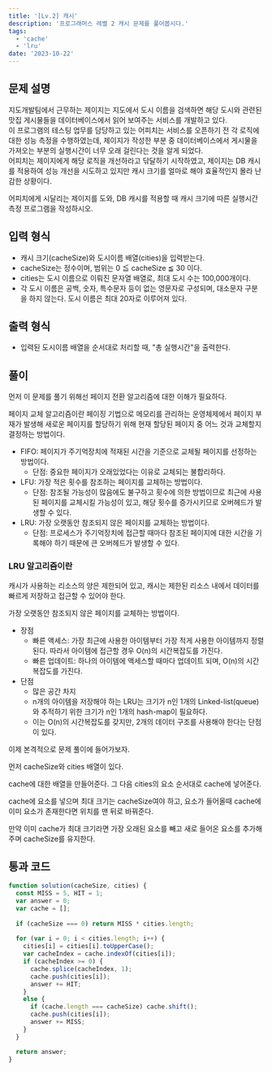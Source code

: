 ```yaml
---
title: '[Lv.2] 캐시'
description: '프로그래머스 레벨 2 캐시 문제를 풀어봅시다.'
tags:
  - 'cache'
  - 'lru'
date: '2023-10-22'
---
```


## 문제 설명
지도개발팀에서 근무하는 제이지는 지도에서 도시 이름을 검색하면 해당 도시와 관련된 맛집 게시물들을 데이터베이스에서 읽어 보여주는 서비스를 개발하고 있다.<br/>
이 프로그램의 테스팅 업무를 담당하고 있는 어피치는 서비스를 오픈하기 전 각 로직에 대한 성능 측정을 수행하였는데,
제이지가 작성한 부분 중 데이터베이스에서 게시물을 가져오는 부분의 실행시간이 너무 오래 걸린다는 것을 알게 되었다.<br/>
어피치는 제이지에게 해당 로직을 개선하라고 닦달하기 시작하였고,
제이지는 DB 캐시를 적용하여 성능 개선을 시도하고 있지만 캐시 크기를 얼마로 해야 효율적인지 몰라 난감한 상황이다.

어피치에게 시달리는 제이지를 도와, DB 캐시를 적용할 때 캐시 크기에 따른 실행시간 측정 프로그램을 작성하시오.


## 입력 형식
- 캐시 크기(cacheSize)와 도시이름 배열(cities)을 입력받는다.
- cacheSize는 정수이며, 범위는 0 ≦ cacheSize ≦ 30 이다.
- cities는 도시 이름으로 이뤄진 문자열 배열로, 최대 도시 수는 100,000개이다.
- 각 도시 이름은 공백, 숫자, 특수문자 등이 없는 영문자로 구성되며, 대소문자 구분을 하지 않는다. 도시 이름은 최대 20자로 이루어져 있다.


## 출력 형식
- 입력된 도시이름 배열을 순서대로 처리할 때, "총 실행시간"을 출력한다.


## 풀이
먼저 이 문제를 풀기 위해선 페이지 전환 알고리즘에 대한 이해가 필요하다.

페이지 교체 알고리즘이란 페이징 기법으로 메모리를 관리하는 운영체제에서
페이지 부재가 발생해 새로운 페이지를 할당하기 위해 현재 할당된 페이지 중
어느 것과 교체할지 결정하는 방법이다.

- FIFO: 페이지가 주기억장치에 적재된 시간을 기준으로 교체될 페이지를 선정하는 방법이다.
  - 단점: 중요한 페이지가 오래있었다는 이유로 교체되는 불합리하다.
- LFU: 가장 적은 횟수를 참조하는 페이지를 교체하는 방법이다.
  - 단점: 참조될 가능성이 많음에도 불구하고 횟수에 의한 방법이므로 최근에 사용된 페이지를 교체시킬 가능성이 있고, 해당 횟수를 증가시키므로 오버헤드가 발생할 수 있다.
- LRU: 가장 오랫동안 참조되지 않은 페이지를 교체하는 방법이다.
  - 단점: 프로세스가 주기억장치에 접근할 때마다 참조된 페이지에 대한 시간을 기록해야 하기 때문에 큰 오버헤드가 발생할 수 있다.

### LRU 알고리즘이란
캐시가 사용하는 리소스의 양은 제한되어 있고, 캐시는 제한된 리소스 내에서 데이터를 빠르게 저장하고 접근할 수 있어야 한다.

가장 오랫동안 참조되지 않은 페이지를 교체하는 방법이다.

- 장점
  - 빠른 액세스: 가장 최근에 사용한 아이템부터 가장 적게 사용한 아이템까지 정렬된다. 따라서 아이템에 접근할 경우 O(n)의 시간복잡도를 가진다.
  - 빠른 업데이트: 하나의 아이템에 액세스할 때마다 업데이트 되며, O(n)의 시간복잡도를 가진다.
- 단점
  - 많은 공간 차지
  - n개의 아이템을 저장해야 하는 LRU는 크기가 n인 1개의 Linked-list(queue)와 추적하기 위한 크기가 n인 1개의 hash-map이 필요하다.
  - 이는 O(n)의 시간복잡도를 갖지만, 2개의 데이터 구조를 사용해야 한다는 단점이 있다.

이제 본격적으로 문제 풀이에 들어가보자.

먼저 cacheSize와 cities 배열이 있다.

cache에 대한 배열을 만들어준다. 그 다음 cities의 요소 순서대로 cache에 넣어준다.

cache에 요소를 넣으며 최대 크기는 cacheSize여야 하고, 요소가 들어올때 cache에 이미 요소가 존재한다면 위치를 맨 뒤로 바꿔준다.

만약 이미 cache가 최대 크기라면 가장 오래된 요소를 빼고 새로 들어온 요소를 추가해주며 cacheSize를 유지한다.


## 통과 코드
```js
function solution(cacheSize, cities) {
  const MISS = 5, HIT = 1;
  var answer = 0;
  var cache = [];
  
  if (cacheSize === 0) return MISS * cities.length;
  
  for (var i = 0; i < cities.length; i++) {
    cities[i] = cities[i].toUpperCase();
    var cacheIndex = cache.indexOf(cities[i]);
    if (cacheIndex >= 0) {
      cache.splice(cacheIndex, 1);
      cache.push(cities[i]);
      answer += HIT;
    }
    else {
      if (cache.length === cacheSize) cache.shift();
      cache.push(cities[i]);
      answer += MISS;
    }
  }

  return answer;
}
```